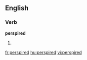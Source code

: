 
==English==

===Verb===
'''perspired'''

# {{past of|[[perspire]]}}

[[fr:perspired]]
[[hu:perspired]]
[[vi:perspired]]